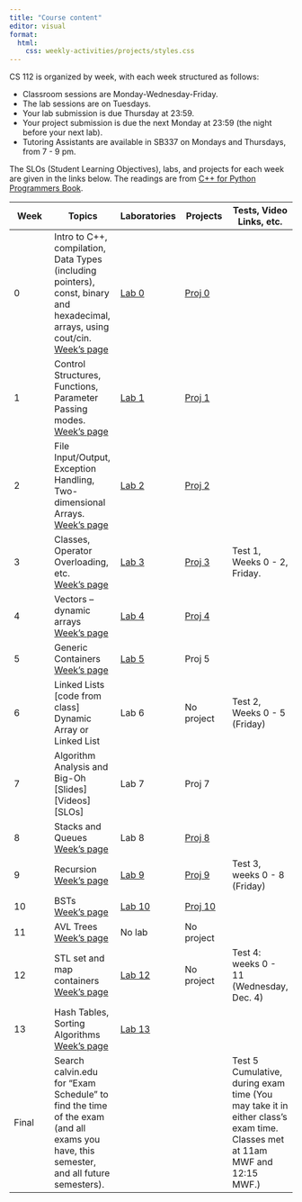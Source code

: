 ```yaml
---
title: "Course content"
editor: visual
format: 
  html:
    css: weekly-activities/projects/styles.css
---
```


CS 112 is organized by week, with each week structured as follows:

-   Classroom sessions are Monday-Wednesday-Friday.
-   The lab sessions are on Tuesdays.
-   Your lab submission is due Thursday at 23:59.
-   Your project submission is due the next Monday at 23:59 (the night before your next lab).
-   Tutoring Assistants are available in SB337 on Mondays and Thursdays, from 7 - 9 pm.

The SLOs (Student Learning Objectives), labs, and projects for each week are given in the links below. The readings are from [C++ for Python Programmers Book](https://runestone.academy/runestone/books/published/cpp4python/index.html){target="_blank"}.

| Week | Topics | Laboratories | Projects | Tests, Video Links, etc. |
|--------------|------------------|--------------|--------------|--------------|
| 0 | Intro to C++, compilation, Data Types (including pointers), const, binary and hexadecimal, arrays, using cout/cin. <br> [Week's page](/week00.qmd) | [Lab 0](/labs/lab00.qmd){target="_blank"} | [Proj 0](){target="_blank"} |  |
| 1 | Control Structures, Functions, Parameter Passing modes. <br>[Week's page](/week01.qmd) | [Lab 1]() | [Proj 1]() |  |
| 2 | File Input/Output, Exception Handling, Two-dimensional Arrays. <br>[Week's page](/week02.qmd) | [Lab 2]() | [Proj 2]() |  |
| 3 | Classes, Operator Overloading, etc. <br>[Week's page](weekly-activities/week03.qmd) | [Lab 3](weekly-activities/labs/lab-03/lab03.qmd) | [Proj 3](weekly-activities/projects/proj-03/proj03.qmd) | Test 1, Weeks 0 - 2, Friday. |
| 4 | Vectors -- dynamic arrays <br>[Week's page](weekly-activities/week04.qmd) | [Lab 4](weekly-activities/labs/lab-04/lab04.qmd) | [Proj 4](weekly-activities/projects/proj-04/proj04.qmd) |  |
| 5 | Generic Containers <br>[Week's page](weekly-activities/week05.qmd) | [Lab 5](weekly-activities/labs/lab-05/lab05.qmd) | Proj 5 |  |
| 6 | Linked Lists \[code from class\] Dynamic Array or Linked List | Lab 6 | No project | Test 2, Weeks 0 - 5 (Friday) |
| 7 | Algorithm Analysis and Big-Oh \[Slides\] \[Videos\] \[SLOs\] | Lab 7 | Proj 7 |  |
| 8 | Stacks and Queues <br>[Week's page](/week08.qmd) | Lab 8 | [Proj 8](/projects/proj08.qmd) |  |
| 9 | Recursion <br>[Week's page](/week09.qmd) | [Lab 9](/labs/lab09.qmd) | [Proj 9](/projects/proj09.qmd) | Test 3, weeks 0 - 8 (Friday) |
| 10 | BSTs <br>[Week's page](/week10.qmd) | [Lab 10](/labs/lab10.qmd) | [Proj 10](/projects/proj10.qmd) |  |
| 11 | AVL Trees <br>[Week's page](/week11.qmd) | No lab | No project |  |
| 12 | STL set and map containers <br>[Week's page](/week12.qmd) | [Lab 12](/labs/lab12.qmd) | No project | Test 4: weeks 0 - 11 (Wednesday, Dec. 4) |
| 13 | Hash Tables, Sorting Algorithms <br>[Week's page](/week13.qmd) | [Lab 13](/labs/lab13.qmd) |  |  |
| Final | Search calvin.edu for "Exam Schedule" to find the time of the exam (and all exams you have, this semester, and all future semesters). |  |  | Test 5 Cumulative, during exam time (You may take it in either class's exam time. Classes met at 11am MWF and 12:15 MWF.) |

<!-- | 11   |   | OpenMP, etc. [SLOs] [Slides]  | Lab 11    | Project 11    |   | -->